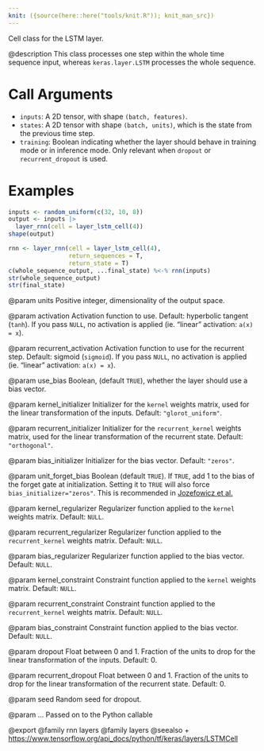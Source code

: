 ```yaml
---
knit: ({source(here::here("tools/knit.R")); knit_man_src})
---
```

Cell class for the LSTM layer.

@description
This class processes one step within the whole time sequence input, whereas
`keras.layer.LSTM` processes the whole sequence.

# Call Arguments
- `inputs`: A 2D tensor, with shape `(batch, features)`.
- `states`: A 2D tensor with shape `(batch, units)`, which is the state
    from the previous time step.
- `training`: Boolean indicating whether the layer should behave in
    training mode or in inference mode. Only relevant when `dropout` or
    `recurrent_dropout` is used.

# Examples
```r
inputs <- random_uniform(c(32, 10, 8))
output <- inputs |>
  layer_rnn(cell = layer_lstm_cell(4))
shape(output)

rnn <- layer_rnn(cell = layer_lstm_cell(4),
                 return_sequences = T,
                 return_state = T)
c(whole_sequence_output, ...final_state) %<-% rnn(inputs)
str(whole_sequence_output)
str(final_state)
```

@param units
Positive integer, dimensionality of the output space.

@param activation
Activation function to use. Default: hyperbolic tangent
(`tanh`). If you pass `NULL`, no activation is applied
(ie. "linear" activation: `a(x) = x`).

@param recurrent_activation
Activation function to use for the recurrent step.
Default: sigmoid (`sigmoid`). If you pass `NULL`, no activation is
applied (ie. "linear" activation: `a(x) = x`).

@param use_bias
Boolean, (default `TRUE`), whether the layer
should use a bias vector.

@param kernel_initializer
Initializer for the `kernel` weights matrix,
used for the linear transformation of the inputs. Default:
`"glorot_uniform"`.

@param recurrent_initializer
Initializer for the `recurrent_kernel`
weights matrix, used for the linear transformation
of the recurrent state. Default: `"orthogonal"`.

@param bias_initializer
Initializer for the bias vector. Default: `"zeros"`.

@param unit_forget_bias
Boolean (default `TRUE`). If `TRUE`,
add 1 to the bias of the forget gate at initialization.
Setting it to `TRUE` will also force `bias_initializer="zeros"`.
This is recommended in [Jozefowicz et al.](
https://github.com/mlresearch/v37/blob/gh-pages/jozefowicz15.pdf)

@param kernel_regularizer
Regularizer function applied to the `kernel` weights
matrix. Default: `NULL`.

@param recurrent_regularizer
Regularizer function applied to the
`recurrent_kernel` weights matrix. Default: `NULL`.

@param bias_regularizer
Regularizer function applied to the bias vector.
Default: `NULL`.

@param kernel_constraint
Constraint function applied to the `kernel` weights
matrix. Default: `NULL`.

@param recurrent_constraint
Constraint function applied to the
`recurrent_kernel` weights matrix. Default: `NULL`.

@param bias_constraint
Constraint function applied to the bias vector.
Default: `NULL`.

@param dropout
Float between 0 and 1. Fraction of the units to drop for the
linear transformation of the inputs. Default: 0.

@param recurrent_dropout
Float between 0 and 1. Fraction of the units to drop
for the linear transformation of the recurrent state. Default: 0.

@param seed
Random seed for dropout.

@param ...
Passed on to the Python callable

@export
@family rnn layers
@family layers
@seealso
+ <https://www.tensorflow.org/api_docs/python/tf/keras/layers/LSTMCell>
